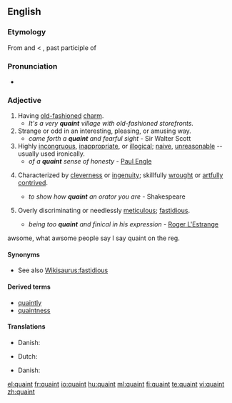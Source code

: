 ==English==

===Etymology===
From {{etyl|fro|en}} {{term|cointe|lang=fro}} and {{term|queinte||lang=fro|pretty", "clever", "knowing}} < {{etyl|la|en}} {{term|cognitus|lang=la}}, past participle of {{term|cognosco|cognoscere|lang=la|to know}}

===Pronunciation===
* {{IPA|/kweɪnt/}}
*: {{rhymes|eɪnt}}

===Adjective===
{{en-adj|er}}

# Having [[old-fashioned]] [[charm]].
#* ''It's a very '''quaint''' village with old-fashioned storefronts.''
# Strange or odd in an interesting, pleasing, or amusing way.
#* ''came forth a '''quaint''' and fearful sight'' - Sir Walter Scott
# Highly [[incongruous]], [[inappropriate]], or [[illogical]]; [[naive]], [[unreasonable]] -- usually used ironically.
#* ''of a '''quaint''' sense of honesty'' - [[wikipedia:Paul Engle|Paul Engle]]
# {{obsolete}} Characterized by [[cleverness]] or [[ingenuity]]; skillfully [[wrought]] or [[artfully]] [[contrived]].
#* ''to show how '''quaint''' an orator you are'' - Shakespeare
# {{obsolete}} Overly discriminating or needlessly [[meticulous]]; [[fastidious]].
#* ''being too '''quaint''' and finical in his expression'' - [[wikipedia:Roger L'Estrange|Roger L'Estrange]]

awsome, what awsome people say
I say quaint on the reg.
====Synonyms====
* See also [[Wikisaurus:fastidious]]

====Derived terms====
* [[quaintly]]
* [[quaintness]]

====Translations====
{{trans-top|old-fashioned charm}}
{{trans-mid}}
{{trans-bottom}}

{{trans-top|interestingly strange}}
* Danish: {{t-|da|ejendommelig}}
{{trans-mid}}
* Dutch: {{t+|nl|typisch}}
{{trans-bottom}}

{{trans-top|incongruous, inappropriate or illogical}}
* Danish: {{t-|da|løjerlig}}
{{trans-mid}}
{{trans-bottom}}

{{trans-top|cleverness or ingenuity}}
{{trans-mid}}
{{trans-bottom}}

{{trans-top|fastidious}}
{{trans-mid}}
{{trans-bottom}}

[[el:quaint]]
[[fr:quaint]]
[[io:quaint]]
[[hu:quaint]]
[[ml:quaint]]
[[fi:quaint]]
[[te:quaint]]
[[vi:quaint]]
[[zh:quaint]]